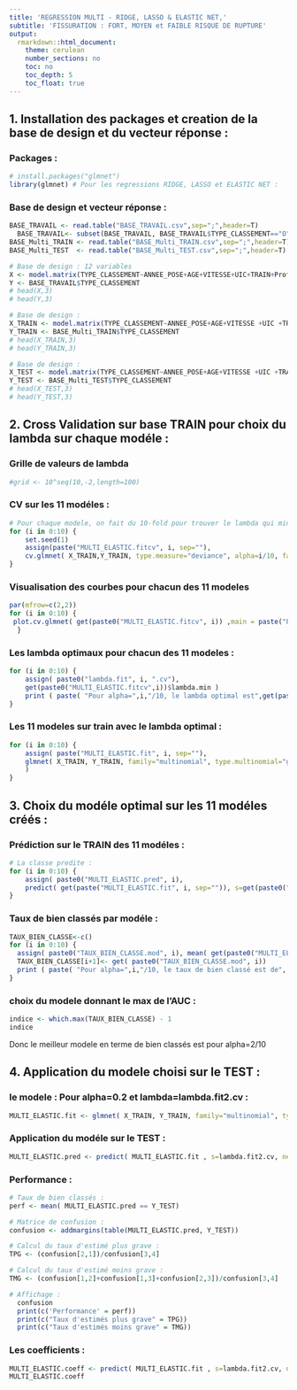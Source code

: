 ---
title: 'REGRESSION MULTI - RIDGE, LASSO & ELASTIC NET,' 
subtitle: 'FISSURATION : FORT, MOYEN et FAIBLE RISQUE DE RUPTURE' 
output:
  rmarkdown::html_document:
    theme: cerulean
    number_sections: no
    toc: no
    toc_depth: 5
    toc_float: true
---

## 1. Installation des packages et creation de la base de design et du vecteur réponse :

### Packages :
```{r}
# install.packages("glmnet")
library(glmnet) # Pour les regressions RIDGE, LASSO et ELASTIC NET :
```

### Base de design et vecteur réponse :
```{r}
BASE_TRAVAIL <- read.table("BASE_TRAVAIL.csv",sep=";",header=T)
  BASE_TRAVAIL<- subset(BASE_TRAVAIL, BASE_TRAVAIL$TYPE_CLASSEMENT=="O"| BASE_TRAVAIL$TYPE_CLASSEMENT== "X1"| BASE_TRAVAIL$TYPE_CLASSEMENT=="X2")
BASE_Multi_TRAIN <- read.table("BASE_Multi_TRAIN.csv",sep=";",header=T)
BASE_Multi_TEST  <- read.table("BASE_Multi_TEST.csv",sep=";",header=T)

# Base de design : 12 variables
X <- model.matrix(TYPE_CLASSEMENT~ANNEE_POSE+AGE+VITESSE+UIC+TRAIN+Profil+TYPE_RAYON_COURBE, BASE_TRAVAIL)[,-1] 
Y <- BASE_TRAVAIL$TYPE_CLASSEMENT
# head(X,3)
# head(Y,3)

# Base de design :
X_TRAIN <- model.matrix(TYPE_CLASSEMENT~ANNEE_POSE+AGE+VITESSE +UIC +TRAIN +Profil +TYPE_RAYON_COURBE, BASE_Multi_TRAIN)[,-1] 
Y_TRAIN <- BASE_Multi_TRAIN$TYPE_CLASSEMENT
# head(X_TRAIN,3)
# head(Y_TRAIN,3)

# Base de design :
X_TEST <- model.matrix(TYPE_CLASSEMENT~ANNEE_POSE+AGE+VITESSE +UIC +TRAIN +Profil +TYPE_RAYON_COURBE, BASE_Multi_TEST)[,-1] 
Y_TEST <- BASE_Multi_TEST$TYPE_CLASSEMENT
# head(X_TEST,3)
# head(Y_TEST,3)
```

## 2. Cross Validation sur base TRAIN pour choix du lambda sur chaque modéle :

### Grille de valeurs de lambda
```{r}
#grid <- 10^seq(10,-2,length=100)
```

### CV sur les 11 modéles :
```{r}
# Pour chaque modele, on fait du 10-fold pour trouver le lambda qui minimise l'erreur de validation croisée
for (i in 0:10) {
    set.seed(1)
    assign(paste("MULTI_ELASTIC.fitcv", i, sep=""), 
    cv.glmnet( X_TRAIN,Y_TRAIN, type.measure="deviance", alpha=i/10, family="multinomial", type.multinomial="grouped"))
}
```

### Visualisation des courbes pour chacun des 11 modeles 
```{r}
par(mfrow=c(2,2))
for (i in 0:10) {
 plot.cv.glmnet( get(paste0("MULTI_ELASTIC.fitcv", i)) ,main = paste("Pour alpha=",i,"/10",sep="") )
  }
```
### Les lambda optimaux pour chacun des 11 modeles :
```{r}
for (i in 0:10) {
    assign( paste0("lambda.fit", i, ".cv"), 
    get(paste0("MULTI_ELASTIC.fitcv",i))$lambda.min )
    print ( paste( "Pour alpha=",i,"/10, le lambda optimal est",get(paste0("lambda.fit", i, ".cv"))) )
}
```

### Les 11 modeles sur train avec le lambda optimal :
```{r}
for (i in 0:10) {
    assign( paste("MULTI_ELASTIC.fit", i, sep=""), 
    glmnet( X_TRAIN, Y_TRAIN, family="multinomial", type.multinomial="grouped", alpha=i/10, lambda= get(paste0("lambda.fit", i, ".cv")), thresh=1e-12)
    )
}
```


## 3. Choix du modéle optimal sur les 11 modéles créés : 

### Prédiction sur le TRAIN des 11 modéles :
```{r}
# La classe predite :
for (i in 0:10) {
    assign( paste0("MULTI_ELASTIC.pred", i), 
    predict( get(paste("MULTI_ELASTIC.fit", i, sep="")), s=get(paste0("lambda.fit", i, ".cv")), newx=X_TRAIN , type = "class" ))
}
```

### Taux de bien classés par modéle :
```{r}
TAUX_BIEN_CLASSE<-c()
for (i in 0:10) {
  assign( paste0("TAUX_BIEN_CLASSE.mod", i), mean( get(paste0("MULTI_ELASTIC.pred", i)) == Y_TRAIN))
  TAUX_BIEN_CLASSE[i+1]<- get( paste0("TAUX_BIEN_CLASSE.mod", i))
  print ( paste( "Pour alpha=",i,"/10, le taux de bien classé est de", get(paste0("TAUX_BIEN_CLASSE.mod", i)) ) )
}
```

### choix du modele donnant le max de l'AUC :
```{r}
indice <- which.max(TAUX_BIEN_CLASSE) - 1
indice
```
Donc le meilleur modele en terme de bien classés est pour alpha=2/10


## 4. Application du modele choisi sur le TEST :

### le modele : Pour alpha=0.2 et lambda=lambda.fit2.cv :
```{r}
MULTI_ELASTIC.fit <- glmnet( X_TRAIN, Y_TRAIN, family="multinomial", type.multinomial="grouped", alpha=2/10, lambda=lambda.fit2.cv, thresh=1e-12)
```

### Application du modéle sur le TEST :
```{r}
MULTI_ELASTIC.pred <- predict( MULTI_ELASTIC.fit , s=lambda.fit2.cv, newx=X_TEST, type = "class")
```

### Performance :
```{r}
# Taux de bien classés :
perf <- mean( MULTI_ELASTIC.pred == Y_TEST)

# Matrice de confusion :
confusion <- addmargins(table(MULTI_ELASTIC.pred, Y_TEST))

# Calcul du taux d'estimé plus grave : 
TPG <- (confusion[2,1])/confusion[3,4]

# Calcul du taux d'estimé moins grave : 
TMG <- (confusion[1,2]+confusion[1,3]+confusion[2,3])/confusion[3,4]

# Affichage :
  confusion
  print(c('Performance' = perf))
  print(c("Taux d'estimés plus grave" = TPG))
  print(c("Taux d'estimés moins grave" = TMG))   
```

### Les coefficients :
```{r}
MULTI_ELASTIC.coeff <- predict( MULTI_ELASTIC.fit , s=lambda.fit2.cv, newx=X_TEST, type = "coefficients")
MULTI_ELASTIC.coeff
```






